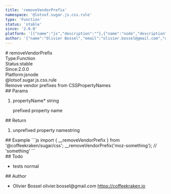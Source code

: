 ```yaml
---
title: 'removeVendorPrefix'
namespace: '@lotsof.sugar.js.css.rule'
type: 'Function'
status: 'stable'
since: '2.0.0'
platform: '[{"name":"js","description":""},{"name":"node","description":""}]'
author: '{"name":"Olivier Bossel","email":"olivier.bossel@gmail.com","url":"https://coffeekraken.io"}'
---
```

<div class="docmap-mdx">
# removeVendorPrefix
<div class="_metas">
<div class="_type"><span class="_type-label">Type:</span><span class="_type-value">Function</span></div>
<div class="_status"><span class="_status-label">Status:</span><span class="_status-value -stable">stable</span></div>
<div class="_since"><span class="_since-label">Since:</span><span class="_since-value">2.0.0</span></div>
<div class="_platform"><span class="_platform-label">Platform:</span><span class="_platform-value -js">js</span><span class="_platform-value -node">node</span></div>
</div>
<div class="_namespace">@lotsof.sugar.js.css.rule</div>
<div class="_description">
Remove vendor prefixes from CSSPropertyNames
</div>
<div class="_params">
## Params
<ol class="_list">
<li class="_item">
<span class="_name">propertyName<span class="_required">*</span></span><span class="_default"></span> <span class="_type">string</span>
<p class="_description">prefixed property name</p>
</li>
</ol>
</div>
<div class="_return">
## Return
<ol class="_list">
<li class="_item">
<span class="_description">unprefixed property name</span><span class="_default"></span><span class="_type">string</span>
</li>
</ol>
</div>
<div class="_examples">
## Example
```js
import { __removeVendorPrefix } from '@coffeekraken/sugar/css';
__removeVendorPrefix('moz-something'); // 'something'
```
</div>
<div class="_todo">
## Todo
<ul class="_list">
<li class="_item">
<span class="_description">tests</span>
<span class="_priority -normal">normal</span>
</li>
</ul>
</div>
<div class="_author">
## Author
<ul class="_list">
<li class="_item">
<span class="_name">Olivier Bossel</span>
<span class="_email">olivier.bossel@gmail.com</span>
<a href="https://coffeekraken.io" target="_blank" class="_url">https://coffeekraken.io</a>
</li>
</ul>
</div>
</div>